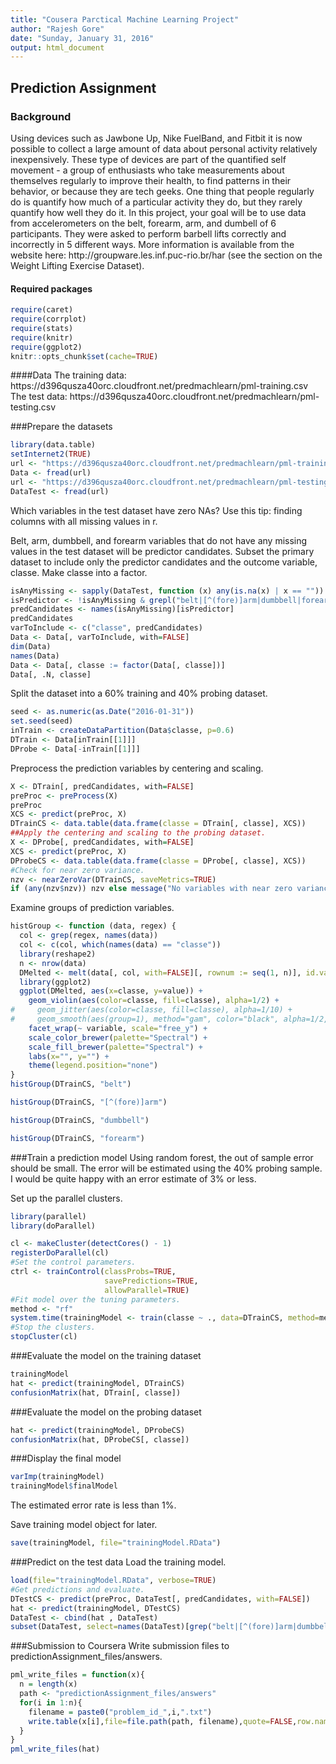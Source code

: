 ```yaml
---
title: "Cousera Parctical Machine Learning Project"
author: "Rajesh Gore"
date: "Sunday, January 31, 2016"
output: html_document
---
```

## Prediction Assignment

### Background
Using devices such as Jawbone Up, Nike FuelBand, and Fitbit it is now possible to collect a large amount of data about personal activity relatively inexpensively. These type of devices are part of the quantified self movement - a group of enthusiasts who take measurements about themselves regularly to improve their health, to find patterns in their behavior, or because they are tech geeks. One thing that people regularly do is quantify how much of a particular activity they do, but they rarely quantify how well they do it. In this project, your goal will be to use data from accelerometers on the belt, forearm, arm, and dumbell of 6 participants. They were asked to perform barbell lifts correctly and incorrectly in 5 different ways. More information is available from the website here: http://groupware.les.inf.puc-rio.br/har (see the section on the Weight Lifting Exercise Dataset).

#### Required packages
```r
require(caret)
require(corrplot)
require(stats)
require(knitr)
require(ggplot2)
knitr::opts_chunk$set(cache=TRUE)
```

####Data
The training data:
https://d396qusza40orc.cloudfront.net/predmachlearn/pml-training.csv
The test data:
https://d396qusza40orc.cloudfront.net/predmachlearn/pml-testing.csv

###Prepare the datasets
```r
library(data.table)
setInternet2(TRUE)
url <- "https://d396qusza40orc.cloudfront.net/predmachlearn/pml-training.csv"
Data <- fread(url)
url <- "https://d396qusza40orc.cloudfront.net/predmachlearn/pml-testing.csv"
DataTest <- fread(url)
```

Which variables in the test dataset have zero NAs? Use this tip: finding columns with all missing values in r.

Belt, arm, dumbbell, and forearm variables that do not have any missing values in the test dataset will be predictor candidates.
Subset the primary dataset to include only the predictor candidates and the outcome variable, classe.
Make classe into a factor.

```r
isAnyMissing <- sapply(DataTest, function (x) any(is.na(x) | x == ""))
isPredictor <- !isAnyMissing & grepl("belt|[^(fore)]arm|dumbbell|forearm", names(isAnyMissing))
predCandidates <- names(isAnyMissing)[isPredictor]
predCandidates
varToInclude <- c("classe", predCandidates)
Data <- Data[, varToInclude, with=FALSE]
dim(Data)
names(Data)
Data <- Data[, classe := factor(Data[, classe])]
Data[, .N, classe]
```
Split the dataset into a 60% training and 40% probing dataset.


```r
seed <- as.numeric(as.Date("2016-01-31"))
set.seed(seed)
inTrain <- createDataPartition(Data$classe, p=0.6)
DTrain <- Data[inTrain[[1]]]
DProbe <- Data[-inTrain[[1]]]
```
Preprocess the prediction variables by centering and scaling.
```r
X <- DTrain[, predCandidates, with=FALSE]
preProc <- preProcess(X)
preProc
XCS <- predict(preProc, X)
DTrainCS <- data.table(data.frame(classe = DTrain[, classe], XCS))
##Apply the centering and scaling to the probing dataset.
X <- DProbe[, predCandidates, with=FALSE]
XCS <- predict(preProc, X)
DProbeCS <- data.table(data.frame(classe = DProbe[, classe], XCS))
#Check for near zero variance.
nzv <- nearZeroVar(DTrainCS, saveMetrics=TRUE)
if (any(nzv$nzv)) nzv else message("No variables with near zero variance")
```

Examine groups of prediction variables.

```r
histGroup <- function (data, regex) {
  col <- grep(regex, names(data))
  col <- c(col, which(names(data) == "classe"))
  library(reshape2)
  n <- nrow(data)
  DMelted <- melt(data[, col, with=FALSE][, rownum := seq(1, n)], id.vars=c("rownum", "classe"))
  library(ggplot2)
  ggplot(DMelted, aes(x=classe, y=value)) +
    geom_violin(aes(color=classe, fill=classe), alpha=1/2) +
#     geom_jitter(aes(color=classe, fill=classe), alpha=1/10) +
#     geom_smooth(aes(group=1), method="gam", color="black", alpha=1/2, size=2) +
    facet_wrap(~ variable, scale="free_y") +
    scale_color_brewer(palette="Spectral") +
    scale_fill_brewer(palette="Spectral") +
    labs(x="", y="") +
    theme(legend.position="none")
}
histGroup(DTrainCS, "belt")
```

```r
histGroup(DTrainCS, "[^(fore)]arm")
```

```r
histGroup(DTrainCS, "dumbbell")
```

```r
histGroup(DTrainCS, "forearm")
```

###Train a prediction model
Using random forest, the out of sample error should be small. The error will be estimated using the 40% probing sample. I would be quite happy with an error estimate of 3% or less.

Set up the parallel clusters.
```r
library(parallel)
library(doParallel)

cl <- makeCluster(detectCores() - 1)
registerDoParallel(cl)
#Set the control parameters.
ctrl <- trainControl(classProbs=TRUE,
                     savePredictions=TRUE,
                     allowParallel=TRUE)
#Fit model over the tuning parameters.
method <- "rf"
system.time(trainingModel <- train(classe ~ ., data=DTrainCS, method=method))
#Stop the clusters.
stopCluster(cl)
```
###Evaluate the model on the training dataset


```r
trainingModel
hat <- predict(trainingModel, DTrainCS)
confusionMatrix(hat, DTrain[, classe])
```
###Evaluate the model on the probing dataset
```r
hat <- predict(trainingModel, DProbeCS)
confusionMatrix(hat, DProbeCS[, classe])
```
###Display the final model

```r
varImp(trainingModel)
trainingModel$finalModel
```
The estimated error rate is less than 1%.

Save training model object for later.

```r
save(trainingModel, file="trainingModel.RData")
```
###Predict on the test data
Load the training model.
```r
load(file="trainingModel.RData", verbose=TRUE)
#Get predictions and evaluate.
DTestCS <- predict(preProc, DataTest[, predCandidates, with=FALSE])
hat <- predict(trainingModel, DTestCS)
DataTest <- cbind(hat , DataTest)
subset(DataTest, select=names(DataTest)[grep("belt|[^(fore)]arm|dumbbell|forearm", names(DataTest), invert=TRUE)])
```

###Submission to Coursera
Write submission files to predictionAssignment_files/answers.

```r
pml_write_files = function(x){
  n = length(x)
  path <- "predictionAssignment_files/answers"
  for(i in 1:n){
    filename = paste0("problem_id_",i,".txt")
    write.table(x[i],file=file.path(path, filename),quote=FALSE,row.names=FALSE,col.names=FALSE)
  }
}
pml_write_files(hat)
```

